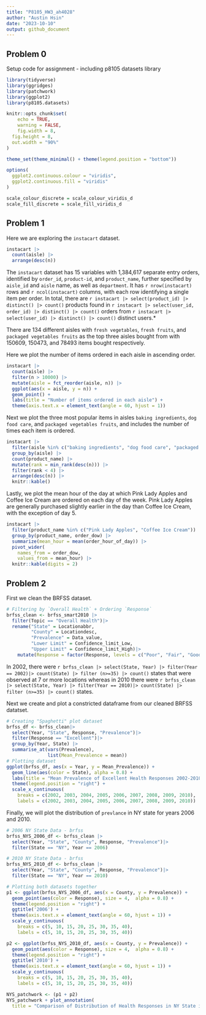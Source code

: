 ```yaml
---
title: "P8105_HW3_ah4028"
author: "Austin Hsin"
date: "2023-10-10"
output: github_document
---
```


## Problem 0

Setup code for assignment - including p8105 datasets library

```r
library(tidyverse)
library(ggridges)
library(patchwork)
library(ggplot2)
library(p8105.datasets)

knitr::opts_chunk$set(
	echo = TRUE,
	warning = FALSE,
	fig.width = 8, 
  fig.height = 8,
  out.width = "90%"
)

theme_set(theme_minimal() + theme(legend.position = "bottom"))

options(
  ggplot2.continuous.colour = "viridis",
  ggplot2.continuous.fill = "viridis"
)

scale_colour_discrete = scale_colour_viridis_d
scale_fill_discrete = scale_fill_viridis_d
```

## Problem 1

Here we are exploring the `instacart` dataset.

```r
instacart |> 
  count(aisle) |> 
  arrange(desc(n))
```

The `instacart` dataset has 15 variables with 1,384,617 separate entry orders, identified by `order_id`, `product-id`, and `product_name`, further specified by `aisle_id` and `aisle` name, as well as `department`.  It has `r nrow(instacart)` rows and `r ncol(instacart)` columns, with each row identifying a single item per order.
In total, there are `r instacart |> select(product_id) |> distinct() |> count()` products found in `r instacart |> select(user_id, order_id) |> distinct() |> count()` orders from `r instacart |> select(user_id) |> distinct() |> count()` distinct users.*

There are 134 different aisles with `fresh vegetables`, `fresh fruits`, and `packaged vegetables fruits` as the top three aisles bought from with 150609, 150473, and 78493 items bought respectively.

Here we plot the number of items ordered in each aisle in ascending order.

```r
instacart |> 
  count(aisle) |> 
  filter(n > 10000) |> 
  mutate(aisle = fct_reorder(aisle, n)) |> 
  ggplot(aes(x = aisle, y = n)) + 
  geom_point() + 
  labs(title = "Number of items ordered in each aisle") +
  theme(axis.text.x = element_text(angle = 60, hjust = 1))
```

Next we plot the three most popular items in aisles `baking ingredients`, `dog food care`, and `packaged vegetables fruits`, and includes the number of times each item is ordered.

```r
instacart |> 
  filter(aisle %in% c("baking ingredients", "dog food care", "packaged vegetables fruits")) |>
  group_by(aisle) |> 
  count(product_name) |> 
  mutate(rank = min_rank(desc(n))) |> 
  filter(rank < 4) |> 
  arrange(desc(n)) |>
  knitr::kable()
```

Lastly, we plot the mean hour of the day at which Pink Lady Apples and Coffee Ice Cream are ordered on each day of the week. Pink Lady Apples are generally purchased slightly earlier in the day than Coffee Ice Cream, with the exception of day 5.

```r
instacart |>
  filter(product_name %in% c("Pink Lady Apples", "Coffee Ice Cream")) |>
  group_by(product_name, order_dow) |>
  summarize(mean_hour = mean(order_hour_of_day)) |>
  pivot_wider(
    names_from = order_dow, 
    values_from = mean_hour) |>
  knitr::kable(digits = 2)
```

## Problem 2

First we clean the BRFSS dataset.

```r
# Filtering by `Overall Health` + Ordering `Response`
brfss_clean <- brfss_smart2010 |>
  filter(Topic == "Overall Health")|>
  rename("State" = Locationabbr,
         "County" = Locationdesc,
         "Prevalence" = Data_value,
         "Lower Limit" = Confidence_limit_Low,
         "Upper Limit" = Confidence_limit_High)|>
    mutate(Response = factor(Response, levels = c("Poor", "Fair", "Good", "Very good", "Excellent")), ordered = is.ordered(Response))
```

In 2002, there were `r brfss_clean |> select(State, Year) |> filter(Year == 2002)|> count(State) |> filter (n>=35) |> count()` states that were observed at 7 or more locations whereas in 2010 there were `r brfss_clean |> select(State, Year) |> filter(Year == 2010)|> count(State) |> filter (n>=35) |> count()` states.

Next we create and plot a constricted dataframe from our cleaned BRFSS datatset.

```r
# Creating "Spaghetti" plot dataset
brfss_df <- brfss_clean|>
  select(Year, "State", Response, "Prevalence")|>
  filter(Response == "Excellent")|>
  group_by(Year, State) |>
  summarise_at(vars(Prevalence),
               list(Mean_Prevalence = mean))
# Plotting dataset
ggplot(brfss_df, aes(x = Year, y = Mean_Prevalence)) + 
  geom_line(aes(color = State), alpha = 0.8) + 
  labs(title = "Mean Prevalence of Excellent Health Responses 2002-2010") +
  theme(legend.position = "right") +
  scale_x_continuous(
    breaks = c(2002, 2003, 2004, 2005, 2006, 2007, 2008, 2009, 2010), 
    labels = c(2002, 2003, 2004, 2005, 2006, 2007, 2008, 2009, 2010))
```

Finally, we will plot the distribution of `prevlance` in NY state for years 2006 and 2010.

```r
# 2006 NY State Data - brfss
brfss_NYS_2006_df <- brfss_clean |>
  select(Year, "State", "County", Response, "Prevalence")|>
  filter(State == "NY", Year == 2006)

# 2010 NY State Data - brfss
brfss_NYS_2010_df <- brfss_clean |>
  select(Year, "State", "County", Response, "Prevalence")|>
  filter(State == "NY", Year == 2010)

# Plotting both datasets together
p1 <- ggplot(brfss_NYS_2006_df, aes(x = County, y = Prevalence)) + 
  geom_point(aes(color = Response), size = 4,  alpha = 0.8) +
  theme(legend.position = "right") + 
  ggtitle('2006') +
  theme(axis.text.x = element_text(angle = 60, hjust = 1)) + 
  scale_y_continuous(
    breaks = c(5, 10, 15, 20, 25, 30, 35, 40), 
    labels = c(5, 10, 15, 20, 25, 30, 35, 40))

p2 <- ggplot(brfss_NYS_2010_df, aes(x = County, y = Prevalence)) + 
  geom_point(aes(color = Response), size = 4,  alpha = 0.8) +
  theme(legend.position = "right") + 
  ggtitle('2010') +
  theme(axis.text.x = element_text(angle = 60, hjust = 1)) + 
  scale_y_continuous(
    breaks = c(5, 10, 15, 20, 25, 30, 35, 40), 
    labels = c(5, 10, 15, 20, 25, 30, 35, 40))

NYS_patchwork <- (p1 + p2)
NYS_patchwork + plot_annotation(
  title = "Comparison of Distribution of Health Responses in NY State in 2006 and 2010")
```
